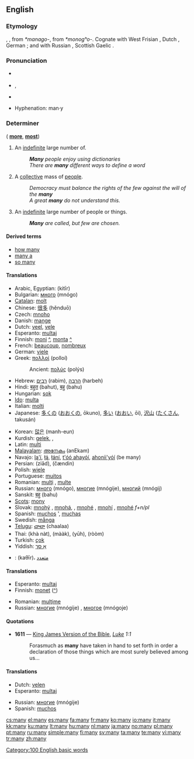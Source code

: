 ==English==
{{wikipedia}}
{{rank|even|say|well|125|many|work|too|every}}

===Etymology===
{{OE.}} {{term|manig|maniġ|lang=ang}}, {{term|monig|moniġ|lang=ang}}, from {{Ger.}} ''*manago-'', from {{IE.}} ''*monogʰo-''.  Cognate with West Frisian {{term|mannich|lang=fry}}, Dutch {{term|menig|lang=nl}}, German {{term|manch|lang=de}}; and with Russian {{term|многий|lang=ru}}, Scottish Gaelic {{term|minig|lang=gd}}.

===Pronunciation===
* {{a|UK}} {{IPA|/ˈmɛni/}}
* {{a|US}} {{IPA|/ˈmɛni/}}, {{SAMPA|/"mEni/}}
* {{audio|en-us-many.ogg|Audio (US)}}
*: {{rhymes|ɛni}}
* Hyphenation: man&middot;y

===Determiner===
{{en-det}} ({{compar}} '''[[more]]''', {{superl}} '''[[most]]''')

# An [[indefinite]] large number of.
#: '''''Many''' people enjoy using dictionaries''
#: ''There are '''many''' different ways to define a word''
# A [[collective]] mass of [[people]].
#: ''Democracy must balance the rights of the few against the will of the '''many'''''
#: ''A great '''many''' do not understand this.''
# An [[indefinite]] large number of people or things.
#: '''''Many''' are called, but few are chosen.''

====Derived terms====
* [[how many]]
* [[many a]]
* [[so many]]

====Translations====
{{trans-top|an indefinite large number of}}
* Arabic, Egyptian: {{Arab|[[كتير]]}} (kitīr)
* Bulgarian: [[много]] (mnógo)
* [[Catalan]]: [[molt]]
* Chinese: [[很多]] (hěnduō)
* Czech: [[mnoho]]
* Danish: [[mange]]
* Dutch: [[veel]], [[vele]]
* Esperanto: [[multa]]j
* Finnish: [[moni]] [[:fi:moni|^]], [[monta]] [[:fi:monta|^]]
* French: [[beaucoup]], [[nombreux]]
* German: [[viele]]
* Greek: [[πολλοί]] {{m|p}} (polloí)
*: Ancient: [[πολύς]] (polýs)
* Hebrew: [[רבים]] (rabim), [[הרבה]] (harbeh)
* Hindi: [[बहुत]] (bahut), [[बहु]] (bahu)
* Hungarian: [[sok]]
* [[Ido]]: [[multa]]
* Italian: [[molti]]
* Japanese: [[多くの]] ([[おおくの]], ōkuno), [[多い]] ([[おおい]], ōi), [[沢山]] ([[たくさん]], takusán)
{{trans-mid}}
* Korean: [[많은]] (manh-eun)
* Kurdish: [[gelek]], {{KUchar|[[گه‌لێک]]}}, {{KUchar|[[زۆر]]}}
* Latin: [[multi]]
* [[Malayalam]]: [[അനേകം]] (anEkam)
* Navajo: [[lą'í]], [[łą́]], [[łání]], [[t'óó ahayóí]], [[ahonii'yóí]] (be many)
* Persian: {{fa-Arab|[[زیاد]]}} (ziād), {{fa-Arab|[[چندین|چَندین]]}} (čændin)
* Polish: [[wiele]]
* Portuguese: [[muitos]]
* Romanian: [[mulţi]] {{m|p}}, [[multe]] {{f|p}}
* Russian: [[много]] (mnógo), [[многие]] (mnógije), [[многий]] (mnógij)
* Sanskit: [[बहु]] (bahu)
* [[Scots]]: [[mony]]
* Slovak: [[mnohý]] {{m}}, [[mnohá]], {{f}}, [[mnohé]] {{n}}, [[mnohí]] {{m|p}}, [[mnohé]] ''f+n/pl''
* Spanish: [[muchos]] {{m|p}}', [[muchas]] {{f|p}}
* Swedish: [[många]]
* [[Telugu]]: [[చాలా]] (chaalaa)
* Thai: {{Thai|[[ขนัด]]}} (khà nàt), {{Thai|[[มาก]]}} (mààk), {{Thai|[[เยอะ]]}} (yūh), {{Thai|[[รุ่ม]]}} (ròòm)
* Turkish: [[çok]]
* Yiddish: [[אַ סך]]
{{trans-bottom}}

{{checktrans-top}}
* {{ttbc|Arabic}}: {{Arab|[[كثير|كَثِيرٌ]]}} (kaθīr)، [[متعدد]]
{{trans-bottom}}

====Translations====
{{trans-top|a collective mass of people}}
* Esperanto: [[multa]]j
* Finnish: [[monet]] ([[:fi:monet|^]])
{{trans-mid}}
* Romanian: [[mulţime]] {{f}}
* Russian: [[многие]] (mnógije) {{p}}, [[многое]] (mnógoje) {{n}}
{{trans-bottom}}

====Quotations====
* '''1611''' — [[w:King James Version of the Bible|King James Version of the Bible]], ''[[s:Bible (King James)/Luke|Luke]] 1:1''
*: Forasmuch as '''many''' have taken in hand to set forth in order a declaration of those things which are most surely believed among us...

====Translations====
{{trans-top|an indefinite large number of people or things}}
* Dutch: [[velen]]
* Esperanto: [[multa]]j
{{trans-mid}}
* Russian: [[многие]] (mnógije) {{p}}
* Spanish: [[muchos]] {{m|p}}
{{trans-bottom}}

[[Category:100 English basic words]]

[[cs:many]]
[[el:many]]
[[es:many]]
[[fa:many]]
[[fr:many]]
[[ko:many]]
[[io:many]]
[[it:many]]
[[kk:many]]
[[ku:many]]
[[lt:many]]
[[hu:many]]
[[nl:many]]
[[ja:many]]
[[no:many]]
[[pl:many]]
[[pt:many]]
[[ru:many]]
[[simple:many]]
[[fi:many]]
[[sv:many]]
[[ta:many]]
[[te:many]]
[[vi:many]]
[[tr:many]]
[[zh:many]]